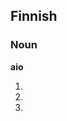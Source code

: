 ==Finnish==

===Noun===
'''aio'''

#{{fi-form of|aikoa|lang=Finnish|type=verb|pr=|mood=indicative|tense=present connegative}}
#{{fi-form of|aikoa|lang=Finnish|type=verb|pr=second person|pl=singular|mood=imperative|tense=present}}
#{{fi-form of|aikoa|lang=Finnish|type=verb|pr=second person|pl=singular|mood=imperative|tense=present connegative}}